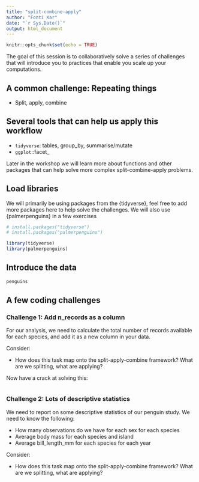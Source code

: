 ```yaml
---
title: "split-combine-apply"
author: "Fonti Kar"
date: "`r Sys.Date()`"
output: html_document
---
```


```r
knitr::opts_chunk$set(echo = TRUE)
```

The goal of this session is to collaboratively solve a series of challenges that will introduce you to practices that enable you scale up your computations.

## A common challenge: Repeating things

- Split, apply, combine

## Several tools that can help us apply this workflow

- `tidyverse`: tables, group_by, summarise/mutate
- `ggplot`::facet_

Later in the workshop we will learn more about functions and other packages that can help solve more complex split-combine-apply problems.

## Load libraries

We will primarily be using packages from the {tidyverse}, feel free to add more packages here to help solve the challenges. We will also use {palmerpenguins} in a few exercises

```r
# install.packages("tidyverse")
# install.packages("palmerpenguins")

library(tidyverse)
library(palmerpenguins)
```

## Introduce the data

```r
penguins
```

## A few coding challenges

### Challenge 1: Add n_records as a column

For our analysis, we need to calculate the total number of records available for each species, and add it as a new column in your data. 

Consider: 

- How does this task map onto the split-apply-combine framework? What are we splitting, what are applying?

Now have a crack at solving this: 

```r

```

### Challenge 2: Lots of descriptive statistics

We need to report on some descriptive statistics of our penguin study. We need to know the following:

- How many observations do we have for each sex for each species
- Average body mass for each species and island
- Average bill_length_mm for each species for each year

Consider: 

- How does this task map onto the split-apply-combine framework? What are we splitting, what are applying?

```r

```



